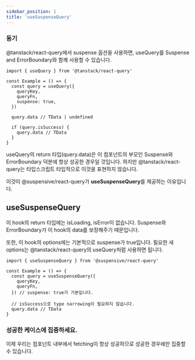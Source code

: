 ```yaml
---
sidebar_position: 1
title: 'useSuspenseQuery'
---
```


### 동기

@tanstack/react-query에서 suspense 옵션을 사용하면, useQuery를 Suspense and ErrorBoundary와 함께 사용할 수 있습니다.

```tsx
import { useQuery } from '@tanstack/react-query'

const Example = () => {
  const query = useQuery({
    queryKey,
    queryFn,
    suspense: true,
  })

  query.data // TData | undefined

  if (query.isSuccess) {
    query.data // TData
  }
}
```

useQuery의 return 타입(query.data)은 이 컴포넌트의 부모인 Suspense와 ErrorBoundary 덕분에 항상 성공한 경우일 것입니다.
하지만 @tanstack/react-query는 타입스크립트 타입적으로 이것을 표현하지 않습니다.

이것이 @suspensive/react-query가 **useSuspenseQuery**를 제공하는 이유입니다.

## useSuspenseQuery

이 hook의 return 타입에는 isLoading, isError이 없습니다. Suspense와 ErrorBoundary가 이 hook의 data를 보장해주기 때문입니다.

또한, 이 hook의 options에는 기본적으로 suspense가 true입니다. 필요한 새 options는 @tanstack/react-query의 useQuery처럼 사용하면 됩니다.

```tsx
import { useSuspenseQuery } from '@suspensive/react-query'

const Example = () => {
  const query = useSuspenseQuery({
    queryKey,
    queryFn,
  }) // suspense: true가 기본입니다.

  // isSuccess으로 type narrowing이 필요하지 않습니다.
  query.data // TData
}
```

### 성공한 케이스에 집중하세요.

이제 우리는 컴포넌트 내부에서 fetching이 항상 성공하므로 성공한 경우에만 집중할 수 있습니다.
